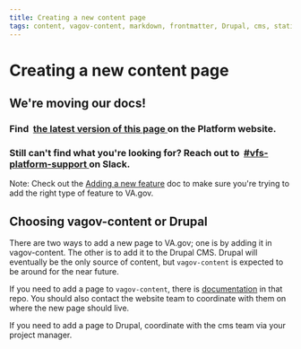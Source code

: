 ```yaml
---
title: Creating a new content page
tags: content, vagov-content, markdown, frontmatter, Drupal, cms, static
---
```


# Creating a new content page

<div class="deprecation-message">
  <h2>We're moving our docs!</h2>

  <h3>
    Find 
    <a href="https://depo-platform-documentation.scrollhelp.site/developer-docs/Creating-a-new-content-page.1848737888.html">
      the latest version of this page
    </a>
    on the Platform website.
  </h3>

  <h3>
    Still can't find what you're looking for? Reach out to 
    <a href="https://dsva.slack.com/archives/CBU0KDSB1">
      #vfs-platform-support
    </a>
    on Slack.
  </h3>
</div>

Note: Check out the [Adding a new feature](/getting-started/common-tasks/new-feature) doc to make sure you're trying to add the right type of feature to VA.gov.

## Choosing vagov-content or Drupal

There are two ways to add a new page to VA.gov; one is by adding it in vagov-content. The other is to add it to the Drupal CMS. Drupal will eventually be the only source of content, but `vagov-content` is expected to be around for the near future.

If you need to add a page to `vagov-content`, there is [documentation](https://github.com/department-of-veterans-affairs/vagov-content/blob/main/docs/index.md) in that repo. You should also contact the website team to coordinate with them on where the new page should live.

If you need to add a page to Drupal, coordinate with the cms team via your project manager.

